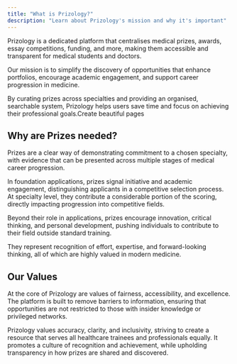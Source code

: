 ```yaml
---
title: "What is Prizology?"
description: "Learn about Prizology's mission and why it's important"
---
```


Prizology is a dedicated platform that centralises medical prizes, awards, essay competitions, funding, and more, making them accessible and transparent for medical students and doctors. 

Our mission is to simplify the discovery of opportunities that enhance portfolios, encourage academic engagement, and support career progression in medicine. 

By curating prizes across specialties and providing an organised, searchable system, Prizology helps users save time and focus on achieving their professional goals.Create beautiful pages

## Why are Prizes needed?

Prizes are a clear way of demonstrating commitment to a chosen specialty, with evidence that can be presented across multiple stages of medical career progression.

In foundation applications, prizes signal initiative and academic engagement, distinguishing applicants in a competitive selection process. At specialty level, they contribute a considerable portion of the scoring, directly impacting progression into competitive fields. 

Beyond their role in applications, prizes encourage innovation, critical thinking, and personal development, pushing individuals to contribute to their field outside standard training. 

They represent recognition of effort, expertise, and forward-looking thinking, all of which are highly valued in modern medicine.

## Our Values

At the core of Prizology are values of fairness, accessibility, and excellence. The platform is built to remove barriers to information, ensuring that opportunities are not restricted to those with insider knowledge or privileged networks. 

Prizology values accuracy, clarity, and inclusivity, striving to create a resource that serves all healthcare trainees and professionals equally. It promotes a culture of recognition and achievement, while upholding transparency in how prizes are shared and discovered.